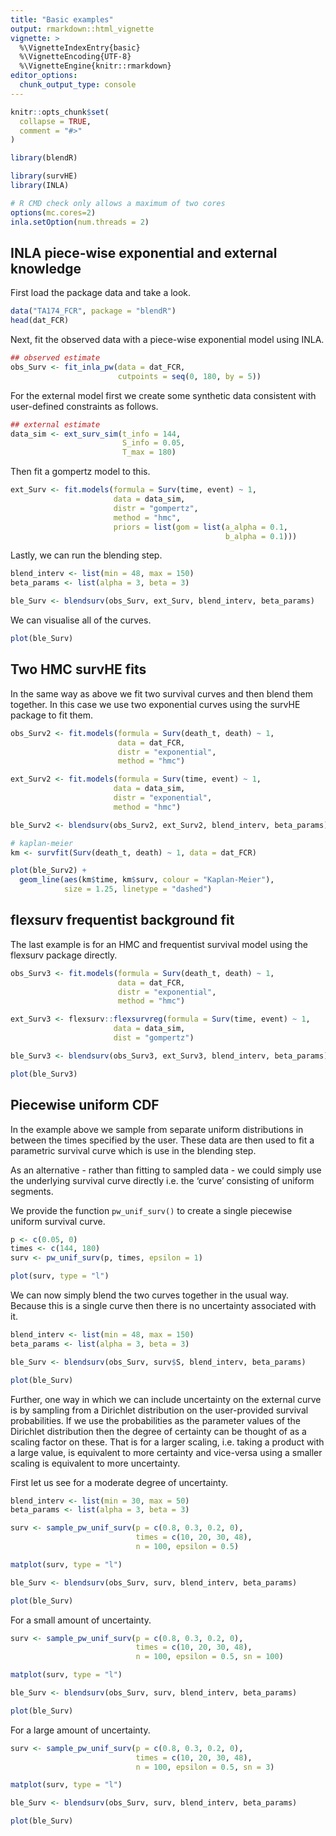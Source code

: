 ```yaml
---
title: "Basic examples"
output: rmarkdown::html_vignette
vignette: >
  %\VignetteIndexEntry{basic}
  %\VignetteEncoding{UTF-8}
  %\VignetteEngine{knitr::rmarkdown}
editor_options: 
  chunk_output_type: console
---
```


```r
knitr::opts_chunk$set(
  collapse = TRUE,
  comment = "#>"
)
```

```r
library(blendR)
```

```r
library(survHE)
library(INLA)
```

```r
# R CMD check only allows a maximum of two cores
options(mc.cores=2)
inla.setOption(num.threads = 2)
```


## INLA piece-wise exponential and external knowledge

First load the package data and take a look.

```r
data("TA174_FCR", package = "blendR")
head(dat_FCR)
```

Next, fit the observed data with a piece-wise exponential model using INLA.

```r
## observed estimate
obs_Surv <- fit_inla_pw(data = dat_FCR,
                        cutpoints = seq(0, 180, by = 5))
```

For the external model first we create some synthetic data consistent with user-defined constraints as follows.

```r
## external estimate
data_sim <- ext_surv_sim(t_info = 144,
                         S_info = 0.05,
                         T_max = 180)
```

Then fit a gompertz model to this.

```r
ext_Surv <- fit.models(formula = Surv(time, event) ~ 1,
                       data = data_sim,
                       distr = "gompertz",
                       method = "hmc",
                       priors = list(gom = list(a_alpha = 0.1,
                                                b_alpha = 0.1)))
```

Lastly, we can run the blending step.

```r
blend_interv <- list(min = 48, max = 150)
beta_params <- list(alpha = 3, beta = 3)

ble_Surv <- blendsurv(obs_Surv, ext_Surv, blend_interv, beta_params)
```

We can visualise all of the curves.

```r
plot(ble_Surv)
```

## Two HMC survHE fits

In the same way as above we fit two survival curves and then blend them together.
In this case we use two exponential curves using the survHE package to fit them.

```r
obs_Surv2 <- fit.models(formula = Surv(death_t, death) ~ 1,
                        data = dat_FCR,
                        distr = "exponential",
                        method = "hmc")

ext_Surv2 <- fit.models(formula = Surv(time, event) ~ 1,
                       data = data_sim,
                       distr = "exponential",
                       method = "hmc")
```

```r
ble_Surv2 <- blendsurv(obs_Surv2, ext_Surv2, blend_interv, beta_params)

# kaplan-meier
km <- survfit(Surv(death_t, death) ~ 1, data = dat_FCR)

plot(ble_Surv2) +
  geom_line(aes(km$time, km$surv, colour = "Kaplan-Meier"),
            size = 1.25, linetype = "dashed")
```

## flexsurv frequentist background fit

The last example is for an HMC and frequentist survival model using the flexsurv package directly.

```r
obs_Surv3 <- fit.models(formula = Surv(death_t, death) ~ 1,
                        data = dat_FCR,
                        distr = "exponential",
                        method = "hmc")

ext_Surv3 <- flexsurv::flexsurvreg(formula = Surv(time, event) ~ 1,
                       data = data_sim,
                       dist = "gompertz")

ble_Surv3 <- blendsurv(obs_Surv3, ext_Surv3, blend_interv, beta_params)

plot(ble_Surv3)
```


## Piecewise uniform CDF

In the example above we sample from separate uniform distributions in between the times specified by the user.
These data are then used to fit a parametric survival curve which is use in the blending step.

As an alternative - rather than fitting to sampled data - we could simply use the underlying survival curve directly i.e. the 'curve' consisting of uniform segments.

We provide the function `pw_unif_surv()` to create a single piecewise uniform survival curve.

```r
p <- c(0.05, 0)
times <- c(144, 180)
surv <- pw_unif_surv(p, times, epsilon = 1)

plot(surv, type = "l")
```

We can now simply blend the two curves together in the usual way.
Because this is a single curve then there is no uncertainty associated with it.

```r
blend_interv <- list(min = 48, max = 150)
beta_params <- list(alpha = 3, beta = 3)

ble_Surv <- blendsurv(obs_Surv, surv$S, blend_interv, beta_params)

plot(ble_Surv)
```

Further, one way in which we can include uncertainty on the external curve is by sampling from a Dirichlet distribution on the user-provided survival probabilities.
If we use the probabilities as the parameter values of the Dirichlet distribution then the degree of certainty can be thought of as a scaling factor on these.
That is for a larger scaling, i.e. taking a product with a large value, is equivalent to more certainty and vice-versa using a smaller scaling is equivalent to more uncertainty.

First let us see for a moderate degree of uncertainty.

```r
blend_interv <- list(min = 30, max = 50)
beta_params <- list(alpha = 3, beta = 3)

surv <- sample_pw_unif_surv(p = c(0.8, 0.3, 0.2, 0),
                            times = c(10, 20, 30, 48),
                            n = 100, epsilon = 0.5)

matplot(surv, type = "l")

ble_Surv <- blendsurv(obs_Surv, surv, blend_interv, beta_params)

plot(ble_Surv)
```

For a small amount of uncertainty.

```r
surv <- sample_pw_unif_surv(p = c(0.8, 0.3, 0.2, 0),
                            times = c(10, 20, 30, 48),
                            n = 100, epsilon = 0.5, sn = 100)

matplot(surv, type = "l")

ble_Surv <- blendsurv(obs_Surv, surv, blend_interv, beta_params)

plot(ble_Surv)
```

For a large amount of uncertainty.

```r
surv <- sample_pw_unif_surv(p = c(0.8, 0.3, 0.2, 0),
                            times = c(10, 20, 30, 48),
                            n = 100, epsilon = 0.5, sn = 3)

matplot(surv, type = "l")

ble_Surv <- blendsurv(obs_Surv, surv, blend_interv, beta_params)

plot(ble_Surv)
```

